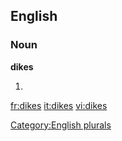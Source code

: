 
==English==

===Noun===
'''dikes'''

# {{plural of|[[dike]]}}

[[Category:English plurals]]

[[fr:dikes]]
[[it:dikes]]
[[vi:dikes]]